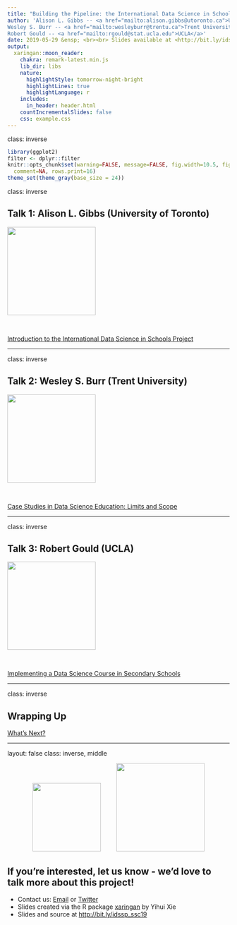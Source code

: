 ```yaml
---
title: "Building the Pipeline: the International Data Science in Schools Project"
author: 'Alison L. Gibbs -- <a href="mailto:alison.gibbs@utoronto.ca">University of Toronto</a><br>
Wesley S. Burr -- <a href="mailto:wesleyburr@trentu.ca">Trent University</a> <br> 
Robert Gould -- <a href="mailto:rgould@stat.ucla.edu">UCLA</a>'
date: 2019-05-29 &ensp; <br><br> Slides available at <http://bit.ly/idssp_ssc19>
output:
  xaringan::moon_reader:
    chakra: remark-latest.min.js
    lib_dir: libs
    nature:
      highlightStyle: tomorrow-night-bright
      highlightLines: true
      highlightLanguage: r
    includes:
      in_header: header.html
    countIncrementalSlides: false
    css: example.css
---
```


class: inverse

```r
library(ggplot2)
filter <- dplyr::filter
knitr::opts_chunk$set(warning=FALSE, message=FALSE, fig.width=10.5, fig.height=4, 
  comment=NA, rows.print=16)
theme_set(theme_gray(base_size = 24))
```

class: inverse

## Talk 1: Alison L. Gibbs (University of Toronto)

<a href="https://www.statistics.utoronto.ca/people/directories/all-faculty/alison-gibbs">
<img src="./figure/alison.png" width=200></a>

<br/>

<a href="./alison.pdf">Introduction to the International Data Science in Schools Project</a>

---

class: inverse

## Talk 2: Wesley S. Burr (Trent University)

<a href="http://www.wesleyburr.com">
<img src="./figure/wesley.png" width=200></a>

<br/>

<a href="./wesley.html">Case Studies in Data Science Education: Limits and Scope</a>

---

class: inverse

## Talk 3: Robert Gould (UCLA)

<a href="http://www.stat.ucla.edu/~rgould/Home/About_Me.html">
<img src="./figure/robert.png" width=200></a>

<br/>

<a href="./robert.pdf">Implementing a Data Science Course in Secondary Schools</a>

---

class: inverse

## Wrapping Up

<a href="./alison2.pdf">What's Next?</a>

---

layout: false
class: inverse, middle

<center>
<a href="http://www.idssp.org/"><img src="figure/data_sci.png" style="width: 155px;"/></a> &emsp;&emsp;
<a href="https://creativecommons.org/licenses/by/4.0/"><img src="figure/cc.png" style="width: 200px;"/></a>
</center>

## If you're interested, let us know - we'd love to talk more about this project!

- Contact us: [Email](mailto:idssp.info@gmail.com) or [Twitter](https://twitter.com/idssp1)
- Slides created via the R package [xaringan](https://github.com/yihui/xaringan) by Yihui Xie
- Slides and source at <http://bit.ly/idssp_ssc19>

<br/>
